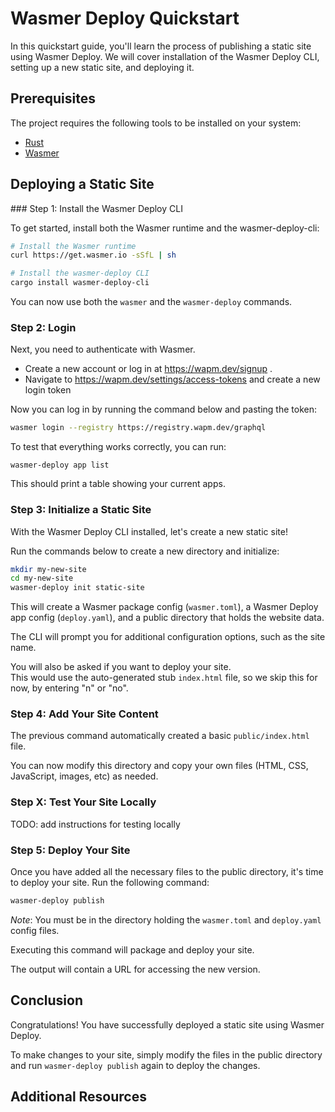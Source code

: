 
# Wasmer Deploy Quickstart

In this quickstart guide, you'll learn the process of publishing a static site using Wasmer Deploy.
We will cover installation of the Wasmer Deploy CLI, setting up a new static site, and deploying it.

## Prerequisites

The project requires the following tools to be installed on your system:

- [Rust](https://www.rust-lang.org/tools/install)
- [Wasmer](https://wasmer.io/)

## Deploying a Static Site

<Steps>
### Step 1: Install the Wasmer Deploy CLI

To get started, install both the Wasmer runtime and the wasmer-deploy-cli:

```bash
# Install the Wasmer runtime
curl https://get.wasmer.io -sSfL | sh

# Install the wasmer-deploy CLI
cargo install wasmer-deploy-cli
```

You can now use both the `wasmer` and the `wasmer-deploy` commands.

### Step 2: Login

Next, you need to authenticate with Wasmer.

- Create a new account or log in at https://wapm.dev/signup .
- Navigate to https://wapm.dev/settings/access-tokens and create a new login token

Now you can log in by running the command below and pasting the token:

```bash
wasmer login --registry https://registry.wapm.dev/graphql
```

To test that everything works correctly, you can run:

```
wasmer-deploy app list
```

This should print a table showing your current apps.

### Step 3: Initialize a Static Site

With the Wasmer Deploy CLI installed, let's create a new static site!

Run the commands below to create a new directory and initialize:

```bash
mkdir my-new-site
cd my-new-site
wasmer-deploy init static-site
```

This will create a Wasmer package config (`wasmer.toml`), a Wasmer Deploy app config (`deploy.yaml`), and a public directory that holds the website data.

The CLI will prompt you for additional configuration options, such as the site name.

You will also be asked if you want to deploy your site.  
This would use the auto-generated stub `index.html` file, so we skip this for now, by entering "n" or "no".

### Step 4: Add Your Site Content

The previous command automatically created a basic `public/index.html` file.

You can now modify this directory and copy your own files (HTML, CSS, JavaScript, images, etc)
as needed.

### Step X: Test Your Site Locally

TODO: add instructions for testing locally

### Step 5: Deploy Your Site

Once you have added all the necessary files to the public directory, it's time to deploy your site. Run the following command:

```bash
wasmer-deploy publish
```

_Note_: You must be in the directory holding the `wasmer.toml` and `deploy.yaml` config files.

Executing this command will package and deploy your site.

The output will contain a URL for accessing the new version.

</Steps>

## Conclusion

Congratulations! You have successfully deployed a static site using Wasmer Deploy.

To make changes to your site, simply modify the files in the public directory and run `wasmer-deploy publish` again to deploy the changes.

## Additional Resources
